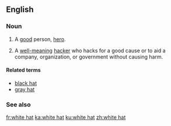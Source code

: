==English==

===Noun===
{{en-noun|head=[[white]] [[hat]]}}

# {{label|en|idiomatic}} A [[good]] person, [[hero]].
# {{label|en|computing|slang}} A [[well-meaning]] [[hacker]] who hacks for a good cause or to aid a company, organization, or government without causing harm.

====Related terms====
* [[black hat]]
* [[gray hat]]

===See also===
{{pedialite|White hat (computer security)}}

[[fr:white hat]]
[[ka:white hat]]
[[ku:white hat]]
[[zh:white hat]]